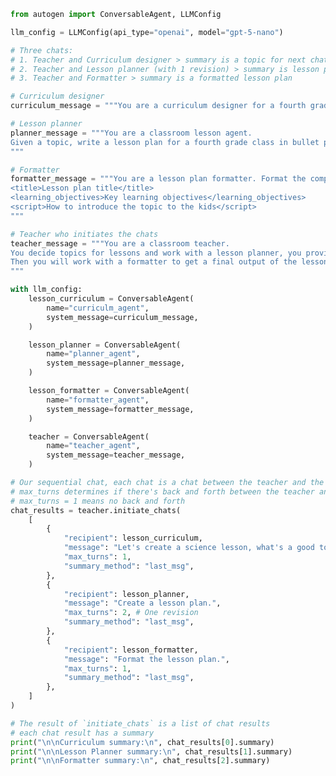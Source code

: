 ```python
from autogen import ConversableAgent, LLMConfig

llm_config = LLMConfig(api_type="openai", model="gpt-5-nano")

# Three chats:
# 1. Teacher and Curriculum designer > summary is a topic for next chat
# 2. Teacher and Lesson planner (with 1 revision) > summary is lesson plan for next chat
# 3. Teacher and Formatter > summary is a formatted lesson plan

# Curriculum designer
curriculum_message = """You are a curriculum designer for a fourth grade class. Nominate an appropriate a topic for a lesson, based on the given subject."""

# Lesson planner
planner_message = """You are a classroom lesson agent.
Given a topic, write a lesson plan for a fourth grade class in bullet points. Include the title, learning objectives, and script.
"""

# Formatter
formatter_message = """You are a lesson plan formatter. Format the complete plan as follows:
<title>Lesson plan title</title>
<learning_objectives>Key learning objectives</learning_objectives>
<script>How to introduce the topic to the kids</script>
"""

# Teacher who initiates the chats
teacher_message = """You are a classroom teacher.
You decide topics for lessons and work with a lesson planner, you provide one round of feedback on their lesson plan.
Then you will work with a formatter to get a final output of the lesson plan.
"""

with llm_config:
    lesson_curriculum = ConversableAgent(
        name="curriculm_agent",
        system_message=curriculum_message,
    )

    lesson_planner = ConversableAgent(
        name="planner_agent",
        system_message=planner_message,
    )

    lesson_formatter = ConversableAgent(
        name="formatter_agent",
        system_message=formatter_message,
    )

    teacher = ConversableAgent(
        name="teacher_agent",
        system_message=teacher_message,
    )

# Our sequential chat, each chat is a chat between the teacher and the recipient agent
# max_turns determines if there's back and forth between the teacher and the recipient
# max_turns = 1 means no back and forth
chat_results = teacher.initiate_chats(
    [
        {
            "recipient": lesson_curriculum,
            "message": "Let's create a science lesson, what's a good topic?",
            "max_turns": 1,
            "summary_method": "last_msg",
        },
        {
            "recipient": lesson_planner,
            "message": "Create a lesson plan.",
            "max_turns": 2, # One revision
            "summary_method": "last_msg",
        },
        {
            "recipient": lesson_formatter,
            "message": "Format the lesson plan.",
            "max_turns": 1,
            "summary_method": "last_msg",
        },
    ]
)

# The result of `initiate_chats` is a list of chat results
# each chat result has a summary
print("\n\nCurriculum summary:\n", chat_results[0].summary)
print("\n\nLesson Planner summary:\n", chat_results[1].summary)
print("\n\nFormatter summary:\n", chat_results[2].summary)
```
